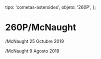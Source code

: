 
  tipo: 'cometas-asteroides',
  objeto: '260P',
};

# 260P/McNaught

<Imagen
  src="registro/260P_20191025_2_260p_20191025_i88.jpg"
  fecha="20191025"
/>

/McNaught 25 Octubre 2019

<Imagen
  src="registro/260P_20190809_1_260p_20190809i88.jpg"
  fecha="20190809"
/>

/McNaught 9 Agosto 2019